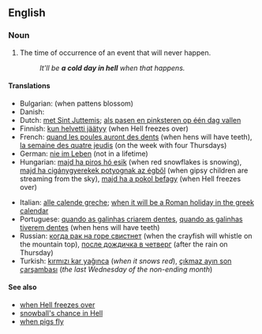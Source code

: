==English==

===Noun===
{{infl|en|noun|head=[[a]] [[cold]] [[day]] [[in]] [[Hell]]}}

# {{idiomatic|slang}} The time of occurrence of an event that will never happen.
#: ''It'll be '''a cold day in hell''' when that happens.''

====Translations====
{{trans-top|an event that will never happen}}
* Bulgarian: {{t+|bg|когато цъфнат налъмите|tr=kogáto cǎfnat nalǎmite}} (when pattens blossom)
* Danish: {{t|da|en kold dag i helvede}}
* Dutch: [[met Sint Juttemis]]; [[als pasen en pinksteren op één dag vallen]]
* Finnish: [[kun helvetti jäätyy]] (when Hell freezes over)
* French: [[quand les poules auront des dents]] (when hens will have teeth), [[la semaine des quatre jeudis]] (on the week with four Thursdays)
* German: [[nie im Leben]] (not in a lifetime)
* Hungarian: [[majd ha piros hó esik]] (when red snowflakes is snowing), [[majd ha cigánygyerekek potyognak az égből]] (when gipsy children are streaming from the sky), [[majd ha a pokol befagy]] (when Hell freezes over)
{{trans-mid}}
* Italian: [[alle calende greche]]; [[when it will be a Roman holiday in the greek calendar]]
* Portuguese: [[quando as galinhas criarem dentes]], [[quando as galinhas tiverem dentes]] (when hens will have teeth)
* Russian: [[когда рак на горе свистнет]] (when the crayfish will whistle on the mountain top), [[после дождичка в четверг]] (after the rain on Thursday)
* Turkish: [[kırmızı kar yağınca]] (''when it snows red''), [[çıkmaz ayın son çarşambası]] (''the last Wednesday of the non-ending month'')
{{trans-bottom}}

====See also====
* [[when Hell freezes over]]
* [[snowball's chance in Hell]]
* [[when pigs fly]]